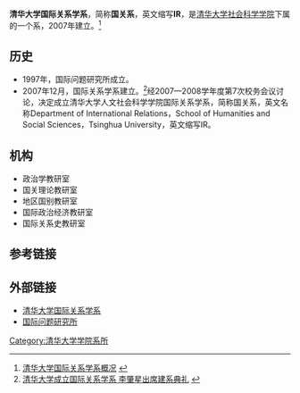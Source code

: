 {{Infobox University Department
 |名称              = 清华大学国际关系学系
 |其他名称        = Department of International Relations, School of Humanities and Social Sciences, Tsinghua University
 |徽标              = 
 |徽标说明        =
 |隶属              =[[清华大学|清华大学]][[清华大学社会科学学院|社会科学学院]]
 |建立时间        =2007年
 |关闭时间        =
 |类型              =系
 |下属              =
 |主管官员        =
 |主席              =
 |党委书记        =
 |院长              =
 |常务副院长     =
 |副院长           =
 |系主任           =
 |所长              =
 |部长              =
 |主任              =
 |头衔              =
 |头衔人名        =
 |教师              =12人
 |员工              =
 |学生              =
 |本科生           =
 |研究生           =
 |博士生           =
 |其他学生        =
 |地址              = {{CHN}}[[北京市|北京市]][[海淀区|海淀区]][[清华园|清华园]]
 |国家              =
 |省                 =
 |市                 =
 |坐标              =
 |网址              =http://www.tsinghua.edu.cn/publish/ir/
 |标志              =
 |脚注              =
}}
'''清华大学国际关系学系'''，简称'''国关系'''，英文缩写'''IR'''，是[[清华大学|清华大学]][[清华大学社会科学学院|社会科学学院]]下属的一个系，2007年建立。<ref>[http://rwxy.tsinghua.edu.cn/xi-suo/gjx/gaikuang.htm 清华大学国际关系学系概况] {{webarchive|url=https://web.archive.org/web/20100421024523/http://rwxy.tsinghua.edu.cn/xi-suo/gjx/gaikuang.htm |date=2010-04-21 }}</ref>

==历史==
*1997年，国际问题研究所成立。
*2007年12月，国际关系学系建立。<ref>[http://news.tsinghua.edu.cn/new/readnews.php?id=17394 清华大学成立国际关系学系 李肇星出席建系典礼] {{webarchive|url=https://web.archive.org/web/20160304195952/http://news.tsinghua.edu.cn/new/readnews.php?id=17394 |date=2016-03-04 }}</ref>经2007—2008学年度第7次校务会议讨论，决定成立清华大学人文社会科学学院国际关系学系，简称国关系，英文名称Department of International Relations，School of Humanities and Social Sciences，Tsinghua University，英文缩写IR。

== 机构 ==
* 政治学教研室
* 国关理论教研室
* 地区国别教研室
* 国际政治经济教研室
* 国际关系史教研室
== 参考链接 ==
{{Reflist}}

==外部链接==
* [https://web.archive.org/web/20110309044824/http://rwxy.tsinghua.edu.cn/xi%2Dsuo/gjx/ 清华大学国际关系学系]
* [https://web.archive.org/web/20100904204048/http://rwxy.tsinghua.edu.cn/xi-suo/institute/ 国际问题研究所]

{{清华大学/院系}}
[[Category:清华大学学院系所|Category:清华大学学院系所]]